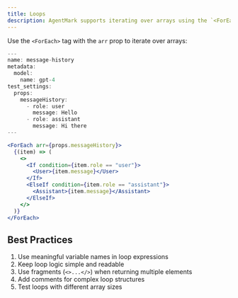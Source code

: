 ```yaml
---
title: Loops
description: AgentMark supports iterating over arrays using the `<ForEach>` tag.
---
```


Use the `<ForEach>` tag with the `arr` prop to iterate over arrays:

```jsx
---
name: message-history
metadata:
  model:
    name: gpt-4
test_settings:
  props:
    messageHistory:
      - role: user
        message: Hello
      - role: assistant
        message: Hi there
---

<ForEach arr={props.messageHistory}>
  {(item) => (
    <>
      <If condition={item.role == "user"}>
        <User>{item.message}</User>
      </If>
      <ElseIf condition={item.role == "assistant"}>
        <Assistant>{item.message}</Assistant>
      </ElseIf>
    </>
  )}
</ForEach>
```

## Best Practices

1. Use meaningful variable names in loop expressions
2. Keep loop logic simple and readable
3. Use fragments (`<>...</>`) when returning multiple elements
4. Add comments for complex loop structures
5. Test loops with different array sizes